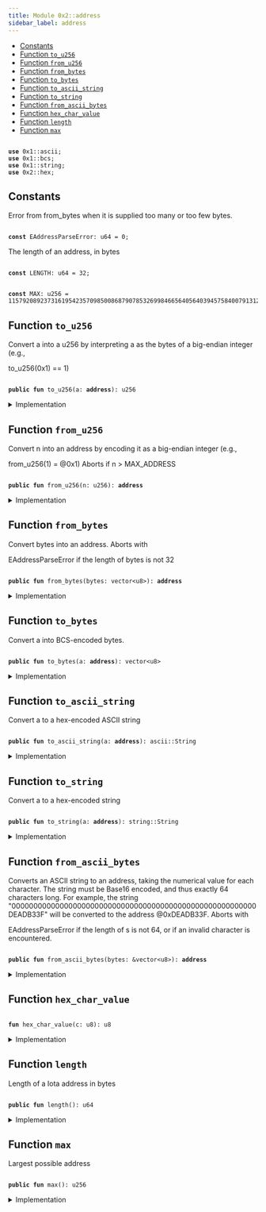 ```yaml
---
title: Module 0x2::address
sidebar_label: address
---
```


<Link id="0x2_address"/>


-  [Constants](#@Constants_0)
-  [Function `to_u256`](#0x2_address_to_u256)
-  [Function `from_u256`](#0x2_address_from_u256)
-  [Function `from_bytes`](#0x2_address_from_bytes)
-  [Function `to_bytes`](#0x2_address_to_bytes)
-  [Function `to_ascii_string`](#0x2_address_to_ascii_string)
-  [Function `to_string`](#0x2_address_to_string)
-  [Function `from_ascii_bytes`](#0x2_address_from_ascii_bytes)
-  [Function `hex_char_value`](#0x2_address_hex_char_value)
-  [Function `length`](#0x2_address_length)
-  [Function `max`](#0x2_address_max)


<pre><code>
<b>use</b> <Link to="../move-stdlib/ascii#0x1_ascii">0x1::ascii</Link>;
<b>use</b> <Link to="../move-stdlib/bcs#0x1_bcs">0x1::bcs</Link>;
<b>use</b> <Link to="../move-stdlib/string#0x1_string">0x1::string</Link>;
<b>use</b> <Link to="../iota-framework/hex#0x2_hex">0x2::hex</Link>;
</code></pre>



<Link id="@Constants_0"></Link>

## Constants


<Link id="0x2_address_EAddressParseError"></Link>

Error from 
from_bytes when it is supplied too many or too few bytes.


<pre><code>
<b>const</b> <Link to="../iota-framework/address#0x2_address_EAddressParseError">EAddressParseError</Link>: u64 = 0;
</code></pre>



<Link id="0x2_address_LENGTH"></Link>

The length of an address, in bytes


<pre><code>
<b>const</b> <Link to="../iota-framework/address#0x2_address_LENGTH">LENGTH</Link>: u64 = 32;
</code></pre>



<Link id="0x2_address_MAX"></Link>



<pre><code>
<b>const</b> <Link to="../iota-framework/address#0x2_address_MAX">MAX</Link>: u256 = 115792089237316195423570985008687907853269984665640564039457584007913129639935;
</code></pre>



<Link id="0x2_address_to_u256"></Link>

## Function `to_u256`

Convert 
a into a u256 by interpreting 
a as the bytes of a big-endian integer
(e.g., 
<Link to="../iota-framework/address#0x2_address_to_u256">to_u256</Link>(0x1) == 1)


<pre><code>
<b>public</b> <b>fun</b> <Link to="../iota-framework/address#0x2_address_to_u256">to_u256</Link>(a: <b>address</b>): u256
</code></pre>



<details>
<summary>Implementation</summary>


<pre><code>
<b>public</b> <b>native</b> <b>fun</b> <Link to="../iota-framework/address#0x2_address_to_u256">to_u256</Link>(a: <b>address</b>): u256;
</code></pre>



</details>

<Link id="0x2_address_from_u256"></Link>

## Function `from_u256`

Convert 
n into an address by encoding it as a big-endian integer (e.g., 
<Link to="../iota-framework/address#0x2_address_from_u256">from_u256</Link>(1) = @0x1)
Aborts if 
n > 
MAX_ADDRESS


<pre><code>
<b>public</b> <b>fun</b> <Link to="../iota-framework/address#0x2_address_from_u256">from_u256</Link>(n: u256): <b>address</b>
</code></pre>



<details>
<summary>Implementation</summary>


<pre><code>
<b>public</b> <b>native</b> <b>fun</b> <Link to="../iota-framework/address#0x2_address_from_u256">from_u256</Link>(n: u256): <b>address</b>;
</code></pre>



</details>

<Link id="0x2_address_from_bytes"></Link>

## Function `from_bytes`

Convert 
bytes into an address.
Aborts with 
<Link to="../iota-framework/address#0x2_address_EAddressParseError">EAddressParseError</Link> if the length of 
bytes is not 32


<pre><code>
<b>public</b> <b>fun</b> <Link to="../iota-framework/address#0x2_address_from_bytes">from_bytes</Link>(bytes: <Link to="../move-stdlib/vector#0x1_vector">vector</Link>&lt;u8&gt;): <b>address</b>
</code></pre>



<details>
<summary>Implementation</summary>


<pre><code>
<b>public</b> <b>native</b> <b>fun</b> <Link to="../iota-framework/address#0x2_address_from_bytes">from_bytes</Link>(bytes: <Link to="../move-stdlib/vector#0x1_vector">vector</Link>&lt;u8&gt;): <b>address</b>;
</code></pre>



</details>

<Link id="0x2_address_to_bytes"></Link>

## Function `to_bytes`

Convert 
a into BCS-encoded bytes.


<pre><code>
<b>public</b> <b>fun</b> <Link to="../iota-framework/address#0x2_address_to_bytes">to_bytes</Link>(a: <b>address</b>): <Link to="../move-stdlib/vector#0x1_vector">vector</Link>&lt;u8&gt;
</code></pre>



<details>
<summary>Implementation</summary>


<pre><code>
<b>public</b> <b>fun</b> <Link to="../iota-framework/address#0x2_address_to_bytes">to_bytes</Link>(a: <b>address</b>): <Link to="../move-stdlib/vector#0x1_vector">vector</Link>&lt;u8&gt; \{
    <Link to="../move-stdlib/bcs#0x1_bcs_to_bytes">bcs::to_bytes</Link>(&a)
}
</code></pre>



</details>

<Link id="0x2_address_to_ascii_string"></Link>

## Function `to_ascii_string`

Convert 
a to a hex-encoded ASCII string


<pre><code>
<b>public</b> <b>fun</b> <Link to="../iota-framework/address#0x2_address_to_ascii_string">to_ascii_string</Link>(a: <b>address</b>): <Link to="../move-stdlib/ascii#0x1_ascii_String">ascii::String</Link>
</code></pre>



<details>
<summary>Implementation</summary>


<pre><code>
<b>public</b> <b>fun</b> <Link to="../iota-framework/address#0x2_address_to_ascii_string">to_ascii_string</Link>(a: <b>address</b>): <Link to="../move-stdlib/ascii#0x1_ascii_String">ascii::String</Link> \{
    <Link to="../iota-framework/hex#0x2_hex_encode">hex::encode</Link>(<Link to="../iota-framework/address#0x2_address_to_bytes">to_bytes</Link>(a)).<Link to="../iota-framework/address#0x2_address_to_ascii_string">to_ascii_string</Link>()
}
</code></pre>



</details>

<Link id="0x2_address_to_string"></Link>

## Function `to_string`

Convert 
a to a hex-encoded string


<pre><code>
<b>public</b> <b>fun</b> <Link to="../iota-framework/address#0x2_address_to_string">to_string</Link>(a: <b>address</b>): <Link to="../move-stdlib/string#0x1_string_String">string::String</Link>
</code></pre>



<details>
<summary>Implementation</summary>


<pre><code>
<b>public</b> <b>fun</b> <Link to="../iota-framework/address#0x2_address_to_string">to_string</Link>(a: <b>address</b>): <Link to="../move-stdlib/string#0x1_string_String">string::String</Link> \{
    <Link to="../iota-framework/address#0x2_address_to_ascii_string">to_ascii_string</Link>(a).<Link to="../iota-framework/address#0x2_address_to_string">to_string</Link>()
}
</code></pre>



</details>

<Link id="0x2_address_from_ascii_bytes"></Link>

## Function `from_ascii_bytes`

Converts an ASCII string to an address, taking the numerical value for each character. The
string must be Base16 encoded, and thus exactly 64 characters long.
For example, the string "00000000000000000000000000000000000000000000000000000000DEADB33F"
will be converted to the address @0xDEADB33F.
Aborts with 
<Link to="../iota-framework/address#0x2_address_EAddressParseError">EAddressParseError</Link> if the length of 
s is not 64,
or if an invalid character is encountered.


<pre><code>
<b>public</b> <b>fun</b> <Link to="../iota-framework/address#0x2_address_from_ascii_bytes">from_ascii_bytes</Link>(bytes: &<Link to="../move-stdlib/vector#0x1_vector">vector</Link>&lt;u8&gt;): <b>address</b>
</code></pre>



<details>
<summary>Implementation</summary>


<pre><code>
<b>public</b> <b>fun</b> <Link to="../iota-framework/address#0x2_address_from_ascii_bytes">from_ascii_bytes</Link>(bytes: &<Link to="../move-stdlib/vector#0x1_vector">vector</Link>&lt;u8&gt;): <b>address</b> \{
    <b>assert</b>!(bytes.<Link to="../iota-framework/address#0x2_address_length">length</Link>() == 64, <Link to="../iota-framework/address#0x2_address_EAddressParseError">EAddressParseError</Link>);
    <b>let</b> <b>mut</b> hex_bytes = <Link to="../move-stdlib/vector#0x1_vector">vector</Link>[];
    <b>let</b> <b>mut</b> i = 0;
    <b>while</b> (i &lt; 64) \{
        <b>let</b> hi = <Link to="../iota-framework/address#0x2_address_hex_char_value">hex_char_value</Link>(bytes[i]);
        <b>let</b> lo = <Link to="../iota-framework/address#0x2_address_hex_char_value">hex_char_value</Link>(bytes[i+1]);
        hex_bytes.push_back((hi &lt;&lt; 4) | lo);
        i = i + 2;
    };
    <Link to="../iota-framework/address#0x2_address_from_bytes">from_bytes</Link>(hex_bytes)
}
</code></pre>



</details>

<Link id="0x2_address_hex_char_value"></Link>

## Function `hex_char_value`



<pre><code>
<b>fun</b> <Link to="../iota-framework/address#0x2_address_hex_char_value">hex_char_value</Link>(c: u8): u8
</code></pre>



<details>
<summary>Implementation</summary>


<pre><code>
<b>fun</b> <Link to="../iota-framework/address#0x2_address_hex_char_value">hex_char_value</Link>(c: u8): u8 \{
    <b>if</b> (c &gt;= 48 && c &lt;= 57) c - 48 // 0-9
    <b>else</b> <b>if</b> (c &gt;= 65 && c &lt;= 70) c - 55 // A-F
    <b>else</b> <b>if</b> (c &gt;= 97 && c &lt;= 102) c - 87 // a-f
    <b>else</b> <b>abort</b> <Link to="../iota-framework/address#0x2_address_EAddressParseError">EAddressParseError</Link>
}
</code></pre>



</details>

<Link id="0x2_address_length"></Link>

## Function `length`

Length of a Iota address in bytes


<pre><code>
<b>public</b> <b>fun</b> <Link to="../iota-framework/address#0x2_address_length">length</Link>(): u64
</code></pre>



<details>
<summary>Implementation</summary>


<pre><code>
<b>public</b> <b>fun</b> <Link to="../iota-framework/address#0x2_address_length">length</Link>(): u64 \{
    <Link to="../iota-framework/address#0x2_address_LENGTH">LENGTH</Link>
}
</code></pre>



</details>

<Link id="0x2_address_max"></Link>

## Function `max`

Largest possible address


<pre><code>
<b>public</b> <b>fun</b> <Link to="../iota-framework/address#0x2_address_max">max</Link>(): u256
</code></pre>



<details>
<summary>Implementation</summary>


<pre><code>
<b>public</b> <b>fun</b> <Link to="../iota-framework/address#0x2_address_max">max</Link>(): u256 \{
    <Link to="../iota-framework/address#0x2_address_MAX">MAX</Link>
}
</code></pre>



</details>
